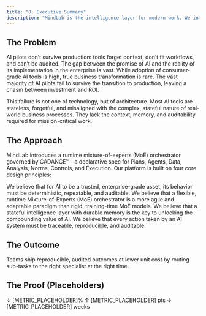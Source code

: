 ```yaml
---
title: "0. Executive Summary"
description: "MindLab is the intelligence layer for modern work. We introduce a runtime mixture-of-experts orchestrator governed by CADANCE™, a declarative specification for Plans, Agents, Data, Analysis, Norms, Controls, and Execution."
---
```


## The Problem

AI pilots don’t survive production: tools forget context, don’t fit workflows, and can’t be audited. The gap between the promise of AI and the reality of its implementation in the enterprise is vast. While adoption of consumer-grade AI tools is high, true business transformation is rare. The vast majority of AI pilots fail to survive the transition to production, leaving a chasm between investment and ROI.

This failure is not one of technology, but of architecture. Most AI tools are stateless, forgetful, and misaligned with the complex, stateful nature of real-world business processes. They lack the context, memory, and auditability required for mission-critical work.

## The Approach

MindLab introduces a runtime mixture-of-experts (MoE) orchestrator governed by CADANCE™—a declarative spec for Plans, Agents, Data, Analysis, Norms, Controls, and Execution. Our platform is built on four core design principles:

<CardGroup cols={2}>
  <Card title="Configuration-first" icon="file-code">
    We believe that for AI to be a trusted, enterprise-grade asset, its behavior must be deterministic, repeatable, and auditable.
  </Card>
  <Card title="Runtime MoE" icon="sitemap">
    We believe that a flexible, runtime Mixture-of-Experts (MoE) orchestrator is a more agile and adaptable paradigm than rigid, training-time MoE models.
  </Card>
  <Card title="Durable memory" icon="brain-circuit">
    We believe that a stateful intelligence layer with durable memory is the key to unlocking the compounding value of AI.
  </Card>
  <Card title="Audited execution" icon="shield-check">
    We believe that every action taken by an AI system must be traceable, reproducible, and auditable.
  </Card>
</CardGroup>

## The Outcome

Teams ship reproducible, audited outcomes at lower unit cost by routing sub-tasks to the right specialist at the right time.

## The Proof (Placeholders)

<CardGroup cols={3}>
  <Card title="Unit Cost" icon="dollar-sign">
    ↓ [METRIC_PLACEHOLDER]%
  </Card>
  <Card title="Task Success" icon="check-circle">
    ↑ [METRIC_PLACEHOLDER] pts
  </Card>
  <Card title="Time-to-Value" icon="clock">
    ↓ [METRIC_PLACEHOLDER] weeks
  </Card>
</CardGroup>